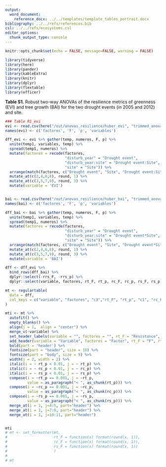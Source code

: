```yaml
---
output:
  word_document:
    reference_docx: ../../templates/template_tables_portrait.docx
bibliography: ../../refs/references.bib
csl: ../../refs/ecosystems.csl
editor_options: 
  chunk_output_type: console
---
```



```r
knitr::opts_chunk$set(echo = FALSE, message=FALSE, warning = FALSE)
```


```r
library(tidyverse)
library(here)
library(pander)
library(kableExtra)
library(knitr)
library(dplyr)
library(flextable)
library(officer)
```


**Table S1.** Robust two-way ANOVAs of the resilience metrics of greenness (EVI) and tree growth (BAI) for the two drought events (in 2005 and 2012) and site. 

```r
### Table R1_evi
evi <- read.csv(here("/out/anovas_resilience/huber_evi", "trimmed_anovas.csv"), header = TRUE)
names(evi) <- c('factores', 'F', 'p', 'variables')

dff_evi <- evi %>% gather(temp, numeros, F, p) %>% 
  unite(temp1, variables, temp) %>% 
  spread(temp1, numeros) %>% 
  mutate(factores = recode(factores, 
                           "disturb_year" = "Drought event", 
                           "disturb_year:site" = "Drought event:Site", 
                           "site" = "Site")) %>% 
  arrange(match(factores, c("Drought event", "Site", "Drought event:Site"))) %>% 
  mutate_at(c(2,4,6,8), round, 1) %>% 
  mutate_at(c(3,5,7,9), round, 3) %>% 
  mutate(variable = 'EVI')


bai <- read.csv(here("/out/anovas_resilience/huber_bai", "trimmed_anovas.csv"), header = TRUE)
names(bai) <- c('factores', 'F', 'p', 'variables')

dff_bai <- bai %>% gather(temp, numeros, F, p) %>% 
  unite(temp1, variables, temp) %>% 
  spread(temp1, numeros) %>% 
  mutate(factores = recode(factores, 
                           "disturb_year" = "Drought event", 
                           "disturb_year:site" = "Drought event*Site", 
                           "site" = "Site")) %>% 
  arrange(match(factores, c("Drought event", "Site", "Drought event*Site"))) %>% 
  mutate_at(c(2,4,6,8), round, 1) %>% 
  mutate_at(c(3,5,7,9), round, 3) %>% 
  mutate(variable = 'BAI')

dff <- dff_evi %>% 
  bind_rows(dff_bai) %>% 
  dplyr::select(-rrs_F, -rrs_p) %>% 
  dplyr::select(variable, factores, rt_F, rt_p, rc_F, rc_p, rs_F, rs_p)
```


```r
mt <- regulartable(
  data = dff, 
  col_keys = c("variable", "factores", "c3","rt_F", "rt_p", "c1", "rc_F", "rc_p","c2", "rs_F", "rs_p"),
) 

mti <- mt %>% 
  autofit() %>% 
  empty_blanks() %>% 
  align(j = 1,  align = "center") %>% 
  merge_v(~variable) %>% 
  set_header_labels(variable = "", factores = "", rt_F = "Resistance", rt_p = "Resistance", rc_F = "Recovery", rc_p = "Recovery", rs_F = "Resilience", rs_p = "Resilience") %>% 
  add_header(variable = "Variable", factores = "Factor", rt_F = "F", rt_p = "p", rc_F = "F", rc_p = "p", rs_F = "F", rs_p = "p", top = FALSE) %>% 
  bold(part = 'header') %>% 
  fontsize(part = "header", size = 10) %>%
  fontsize(part = "body", size = 9) %>% 
  width(j = 2, width = 2) %>% 
  italic(i = ~ rt_p < 0.01, j = ~ rt_p) %>% 
  italic(i = ~ rc_p < 0.01, j = ~ rc_p) %>% 
  italic(i = ~ rs_p < 0.01, j = ~ rs_p) %>% 
  compose(i = ~rt_p == 0.001, j = ~rt_p,
          value = as_paragraph("< ", as_chunk(rt_p))) %>% 
  compose(i = ~rc_p == 0.001, j = ~rc_p,
          value = as_paragraph("< ", as_chunk(rc_p))) %>% 
  compose(i = ~rs_p == 0.001, j = ~rs_p,
          value = as_paragraph("< ", as_chunk(rs_p))) %>% 
  merge_at(i = 1, j=4:5, part="header") %>% 
  merge_at(i = 1, j=7:8, part="header") %>% 
  merge_at(i = 1, j=10:11, part="header")  


mti 
# mt <- set_formatter(mt, 
#                     rt_F = function(x) format(round(x, 1)),
#                     rc_F = function(x) format(round(x, 1)),
#                     rs_F = function(x) format(round(x, 1))
#                     ) 
# 
# mt 

```

